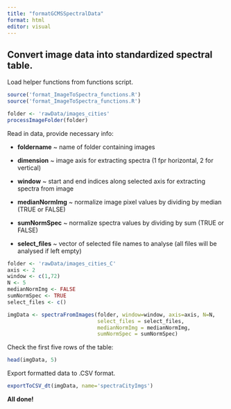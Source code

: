 ```yaml
---
title: "formatGCMSSpectralData"
format: html
editor: visual
---
```


## Convert image data into standardized spectral table.

Load helper functions from functions script.

```r
source('format_ImageToSpectra_functions.R')
source('format_ImageToSpectra_functions.R')
```

```r
folder <- 'rawData/images_cities'
processImageFolder(folder)
```

Read in data, provide necessary info:

-   **foldername** \~ name of folder containing images

-   **dimension** \~ image axis for extracting spectra (1 fpr horizontal, 2 for vertical)

-   **window** \~ start and end indices along selected axis for extracting spectra from image

-   **medianNormImg** \~ normalize image pixel values by dividing by median (TRUE or FALSE)

-   **sumNormSpec** \~ normalize spectra values by dividing by sum (TRUE or FALSE)

-   **select_files** \~ vector of selected file names to analyse (all files will be analysed if left empty)

```r
folder <- 'rawData/images_cities_C'
axis <- 2
window <- c(1,72)
N <- 5
medianNormImg <- FALSE
sumNormSpec <- TRUE
select_files <- c()

imgData <- spectraFromImages(folder, window=window, axis=axis, N=N,
                             select_files = select_files, 
                             medianNormImg = medianNormImg,
                             sumNormSpec = sumNormSpec)
```

Check the first five rows of the table:

```r
head(imgData, 5)
```

Export formatted data to .CSV format.

```r
exportToCSV_dt(imgData, name='spectraCityImgs')
```

**All done!**
